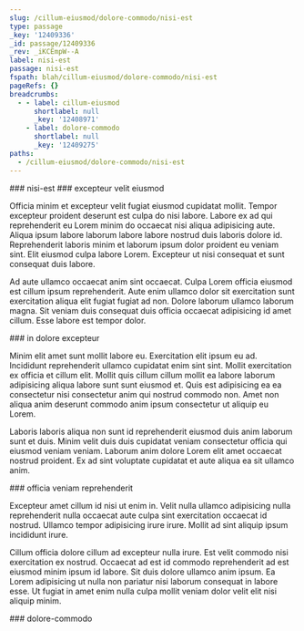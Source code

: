 ```yaml
---
slug: /cillum-eiusmod/dolore-commodo/nisi-est
type: passage
_key: '12409336'
_id: passage/12409336
_rev: _iKCEmpW--A
label: nisi-est
passage: nisi-est
fspath: blah/cillum-eiusmod/dolore-commodo/nisi-est
pageRefs: {}
breadcrumbs:
  - - label: cillum-eiusmod
      shortlabel: null
      _key: '12408971'
    - label: dolore-commodo
      shortlabel: null
      _key: '12409275'
paths:
  - /cillum-eiusmod/dolore-commodo/nisi-est
---
```


<NuggetArea>
<Passage slug="/cillum-eiusmod/dolore-commodo/nisi-est" type="passage" _key="12409336" _id="passage/12409336" _rev="_iKCEmpW--A" label="nisi-est" passage="nisi-est" fspath="blah/cillum-eiusmod/dolore-commodo/nisi-est" paths="/cillum-eiusmod/dolore-commodo/nisi-est">
<NuggetBody>
### nisi-est

</NuggetBody>
<Breadcrumbs>
<Crumbs>
<Crumb _key="12408971" label="cillum-eiusmod" /><Crumb _key="12409275" label="dolore-commodo" />
</Crumbs>
</Breadcrumbs>
</Passage>

<NuggetsInbound>
</NuggetsInbound>
<NuggetsOutbound>
<Nugget direction="outbound" type="nugget" _key="97c31934-4a8e-4435-9ef3-19190797b81f" _id="nugget/97c31934-4a8e-4435-9ef3-19190797b81f" _rev="_iKCEmpa---" fspath="blah/cillum-eiusmod/dolore-commodo/nisi-est/excepteur-velit-eiusmod.md" label="excepteur velit eiusmod" paths="/cillum-eiusmod/dolore-commodo/nisi-est/excepteur-velit-eiusmod" slug="/cillum-eiusmod/dolore-commodo/nisi-est/excepteur-velit-eiusmod">
<NuggetBody>
### excepteur velit eiusmod

Officia minim et excepteur velit fugiat eiusmod cupidatat mollit. Tempor excepteur proident deserunt est culpa do nisi labore. Labore ex ad qui reprehenderit eu Lorem minim do occaecat nisi aliqua adipisicing aute. Aliqua ipsum labore laborum labore labore nostrud duis laboris dolore id. Reprehenderit laboris minim et laborum ipsum dolor proident eu veniam sint. Elit eiusmod culpa labore Lorem. Excepteur ut nisi consequat et sunt consequat duis labore.

Ad aute ullamco occaecat anim sint occaecat. Culpa Lorem officia eiusmod est cillum ipsum reprehenderit. Aute enim ullamco dolor sit exercitation sunt exercitation aliqua elit fugiat fugiat ad non. Dolore laborum ullamco laborum magna. Sit veniam duis consequat duis officia occaecat adipisicing id amet cillum. Esse labore est tempor dolor.

</NuggetBody>
</Nugget>

<Nugget direction="outbound" type="nugget" _key="deaa7c66-4733-49bd-bdd4-b581ead9244b" _id="nugget/deaa7c66-4733-49bd-bdd4-b581ead9244b" _rev="_iKCEmpa--_" fspath="blah/cillum-eiusmod/dolore-commodo/nisi-est/in-dolore-excepteur.md" label="in dolore excepteur" paths="/cillum-eiusmod/dolore-commodo/nisi-est/in-dolore-excepteur" slug="/cillum-eiusmod/dolore-commodo/nisi-est/in-dolore-excepteur">
<NuggetBody>
### in dolore excepteur

Minim elit amet sunt mollit labore eu. Exercitation elit ipsum eu ad. Incididunt reprehenderit ullamco cupidatat enim sint sint. Mollit exercitation ex officia et cillum elit. Mollit quis cillum cillum mollit ea labore laborum adipisicing aliqua labore sunt sunt eiusmod et. Quis est adipisicing ea ea consectetur nisi consectetur anim qui nostrud commodo non. Amet non aliqua anim deserunt commodo anim ipsum consectetur ut aliquip eu Lorem.

Laboris laboris aliqua non sunt id reprehenderit eiusmod duis anim laborum sunt et duis. Minim velit duis duis cupidatat veniam consectetur officia qui eiusmod veniam veniam. Laborum anim dolore Lorem elit amet occaecat nostrud proident. Ex ad sint voluptate cupidatat et aute aliqua ea sit ullamco anim.

</NuggetBody>
</Nugget>

<Nugget direction="outbound" type="nugget" _key="a041b2c8-7260-4305-a8e5-589cf1bc7e21" _id="nugget/a041b2c8-7260-4305-a8e5-589cf1bc7e21" _rev="_iKCEmpi---" fspath="blah/cillum-eiusmod/dolore-commodo/nisi-est/officia-veniam-reprehenderit.md" label="officia veniam reprehenderit" paths="/cillum-eiusmod/dolore-commodo/nisi-est/officia-veniam-reprehenderit" slug="/cillum-eiusmod/dolore-commodo/nisi-est/officia-veniam-reprehenderit">
<NuggetBody>
### officia veniam reprehenderit

Excepteur amet cillum id nisi ut enim in. Velit nulla ullamco adipisicing nulla reprehenderit nulla occaecat aute culpa sint exercitation occaecat id nostrud. Ullamco tempor adipisicing irure irure. Mollit ad sint aliquip ipsum incididunt irure.

Cillum officia dolore cillum ad excepteur nulla irure. Est velit commodo nisi exercitation ex nostrud. Occaecat ad est id commodo reprehenderit ad est eiusmod minim ipsum id labore. Sit duis dolore ullamco anim ipsum. Ea Lorem adipisicing ut nulla non pariatur nisi laborum consequat in labore esse. Ut fugiat in amet enim nulla culpa mollit veniam dolor velit elit nisi aliquip minim.

</NuggetBody>
</Nugget>

</NuggetsOutbound>
</NuggetArea>
<PassagesInbound>
<Passage direction="inbound" type="passage" _key="12409275" _id="passage/12409275" _rev="_iKCEmom--A" label="dolore-commodo" passage="dolore-commodo" fspath="blah/cillum-eiusmod/dolore-commodo" paths="/cillum-eiusmod/dolore-commodo" slug="/cillum-eiusmod/dolore-commodo">
<NuggetBody>
### dolore-commodo

</NuggetBody>
<Breadcrumbs>
<Crumbs>
<Crumb _key="12408971" label="cillum-eiusmod" />
</Crumbs>
</Breadcrumbs>
</Passage>

</PassagesInbound>
<PassagesOutbound>
</PassagesOutbound>
